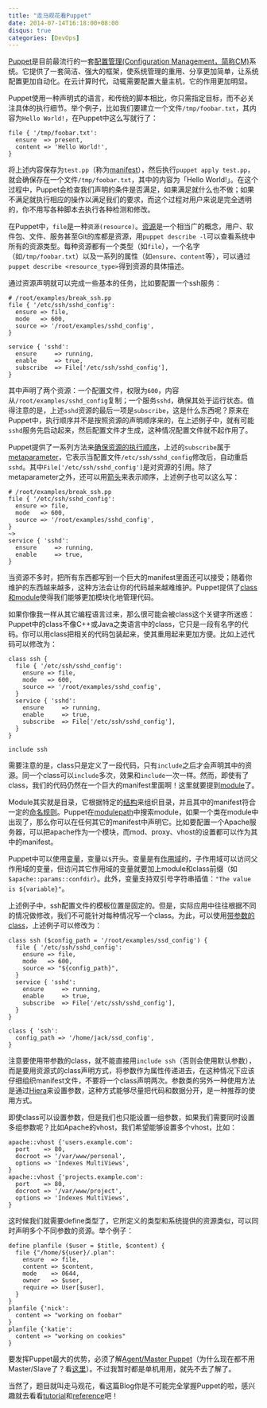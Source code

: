 ```yaml
---
title: "走马观花看Puppet"
date: 2014-07-14T16:18:00+08:00
disqus: true
categories: [DevOps]
---
```


[Puppet](http://puppetlabs.com)是目前最流行的一套[配置管理(Configuration Management，简称CM)](http://en.wikipedia.org/wiki/Configuration_management)系统。它提供了一套简洁、强大的框架，使系统管理的重用、分享更加简单，让系统配置更加自动化。在云计算时代，动辄需要配置大量主机，它的作用更加明显。

Puppet使用一种声明式的语言，和传统的脚本相比，你只需指定目标，而不必关注具体的执行细节。举个例子，比如我们要建立一个文件`/tmp/foobar.txt`，其内容为`Hello World!`，在Puppet中这么写就行了：

~~~ puppet
file { '/tmp/foobar.txt':
  ensure  => present,
  content => 'Hello World!',
}
~~~~

将上述内容保存为`test.pp`（称为[manifest](https://docs.puppetlabs.com/pe/latest/puppet_modules_manifests.html#manifests)），然后执行`puppet apply test.pp`，就会确保存在一个文件`/tmp/foobar.txt`，其中的内容为「Hello World!」。在这个过程中，Puppet会检查我们声明的条件是否满足，如果满足就什么也不做；如果不满足就执行相应的操作以满足我们的要求，而这个过程对用户来说是完全透明的，你不用写各种脚本去执行各种检测和修改。

在Puppet中，`file`是一种`资源(resource)`。[资源](http://docs.puppetlabs.com/puppet/3.6/reference/lang_resources.html)是一个相当广的概念，用户、软件包、文件、服务甚至Git的库都是资源，用`puppet describe -l`可以查看系统中所有的资源类型。每种资源都有一个类型（如`file`），一个名字（如`/tmp/foobar.txt`）以及一系列的属性（如`ensure`、`content`等），可以通过`puppet describe <resource_type>`得到资源的具体描述。

通过资源声明就可以完成一些基本的任务，比如要配置一个ssh服务：

~~~ puppet
# /root/examples/break_ssh.pp
file { '/etc/ssh/sshd_config':
  ensure => file,
  mode   => 600,
  source => '/root/examples/sshd_config',
}

service { 'sshd':
  ensure     => running,
  enable     => true,
  subscribe  => File['/etc/ssh/sshd_config'],
}
~~~~

其中声明了两个资源：一个配置文件，权限为`600`，内容从`/root/examples/sshd_config`复制；一个服务`sshd`，确保其处于运行状态。值得注意的是，上述`sshd`资源的最后一项是`subscribe`，这是什么东西呢？原来在Puppet中，执行顺序并不是按照资源的声明顺序来的，在上述例子中，就有可能`sshd`服务先启动起来，然后配置文件才生成，这种情况配置文件就不起作用了。

Puppet提供了一系列方法来[确保资源的执行顺序](http://docs.puppetlabs.com/learning/ordering.html)，上述的`subscribe`属于[metaparameter](http://docs.puppetlabs.com/learning/ordering.html#metaparameters-resource-references-and-ordering)，它表示当配置文件`/etc/ssh/sshd_config`修改后，自动重启`sshd`。其中`File['/etc/ssh/sshd_config']`是对资源的引用。除了metaparameter之外，还可以用[箭头](http://docs.puppetlabs.com/learning/ordering.html#chaining-arrows)来表示顺序，上述例子也可以这么写：

~~~ puppet
# /root/examples/break_ssh.pp
file { '/etc/ssh/sshd_config':
  ensure => file,
  mode   => 600,
  source => '/root/examples/sshd_config',
}
~>
service { 'sshd':
  ensure     => running,
  enable     => true,
}
~~~~

当资源不多时，把所有东西都写到一个巨大的manifest里面还可以接受；随着你维护的东西越来越多，这种方法会让你的代码越来越难维护。Puppet提供了[class和module](http://docs.puppetlabs.com/learning/modules1.html)使得我们能够更加模块化地管理代码。

如果你像我一样从其它编程语言过来，那么很可能会被class这个关键字所迷惑：Puppet中的class不像C++或Java之类语言中的class，它只是一段有名字的代码。你可以用class把相关的代码包装起来，使其重用起来更加方便。比如上述代码可以修改为：

~~~ puppet
class ssh {
  file { '/etc/ssh/sshd_config':
    ensure => file,
    mode   => 600,
    source => '/root/examples/sshd_config',
  }
  service { 'sshd':
    ensure     => running,
    enable     => true,
    subscribe  => File['/etc/ssh/sshd_config'],
  }
}

include ssh
~~~~

需要注意的是，class只是定义了一段代码，只有`include`之后才会声明其中的资源。同一个class可以`include`多次，效果和`include`一次一样。然而，即使有了class，我们的代码仍然在一个巨大的manifest里面啊！这里就要提到[module](http://docs.puppetlabs.com/learning/modules1.html#modules)了。

Module其实就是目录，它根据特定的[结构](http://docs.puppetlabs.com/learning/modules1.html#module-structure)来组织目录，并且其中的manifest符合一定的[命名规则](http://docs.puppetlabs.com/learning/modules1.html#organizing-and-referencing-manifests)。Puppet在[modulepath](http://docs.puppetlabs.com/learning/modules1.html#the-modulepath)中搜索module，如果一个类在module中出现了，那么你可以在任何其它的manifest中声明它。比如要配置一个Apache服务器，可以把apache作为一个模块，而mod、proxy、vhost的设置都可以作为其中的manifest。

Puppet中可以使用[变量](http://docs.puppetlabs.com/learning/variables.html)，变量以`$`开头。变量是有[作用域](http://docs.puppetlabs.com/puppet/latest/reference/lang_scope.html)的，子作用域可以访问父作用域的变量，但访问其它作用域的变量就要加上module和class前缀（如`$apache::params::confdir`）。此外，变量支持双引号字符串插值：`"The value is ${variable}"`。

上述例子中，ssh配置文件的模板位置是固定的。但是，实际应用中往往根据不同的情况做修改，我们不可能针对每种情况写一个class。为此，可以使用[带参数的class](http://docs.puppetlabs.com/learning/modules2.html)，上述例子可以修改为：

~~~ puppet
class ssh ($config_path = '/root/examples/ssd_config') {
  file { '/etc/ssh/sshd_config':
    ensure => file,
    mode   => 600,
    source => "${config_path}",
  }
  service { 'sshd':
    ensure     => running,
    enable     => true,
    subscribe  => File['/etc/ssh/sshd_config'],
  }
}

class { 'ssh':
  config_path => '/home/jack/ssd_config',
}
~~~~

注意要使用带参数的class，就不能直接用`include ssh`（否则会使用默认参数），而是要用资源式的class声明方式，将参数作为属性传递进去，在这种情况下应该仔细组织manifest文件，不要将一个class声明两次。参数类的另外一种使用方法是通过[Hiera](http://docs.puppetlabs.com/hiera/1/puppet.html)来设置参数，这种方式能够尽量把代码和数据分开，是一种推荐的使用方式。

即使class可以设置参数，但是我们也只能设置一组参数，如果我们需要同时设置多组参数呢？比如Apache的vhost，我们希望能够设置多个vhost，比如：

~~~ puppet
apache::vhost {'users.example.com':
  port    => 80,
  docroot => '/var/www/personal',
  options => 'Indexes MultiViews',
}
apache::vhost {'projects.example.com':
  port    => 80,
  docroot => '/var/www/project',
  options => 'Indexes MultiViews',
}
~~~~

这时候我们就需要define类型了，它所定义的类型和系统提供的资源类似，可以同时声明多个不同参数的资源。举个例子：

~~~ puppet
define planfile ($user = $title, $content) {
  file {"/home/${user}/.plan":
    ensure  => file,
    content => $content,
    mode    => 0644,
    owner   => $user,
    require => User[$user],
  }
}
planfile {'nick':
  content => "working on foobar"
}
planfile {'katie':
  content => "working on cookies"
}
~~~~

要发挥Puppet最大的优势，必须了解[Agent/Master Puppet](http://docs.puppetlabs.com/learning/agent_master_basic.html)（为什么现在都不用Master/Slave了？看[这里](https://github.com/django/django/pull/2692)）。不过我暂时都是单机用用，就先不去了解了。

当然了，题目就叫走马观花，看这篇Blog你是不可能完全掌握Puppet的啦，感兴趣就去看看[tutorial](https://puppetlabs.com/download-learning-vm)和[reference](http://docs.puppetlabs.com/puppet/latest/reference/)吧！
